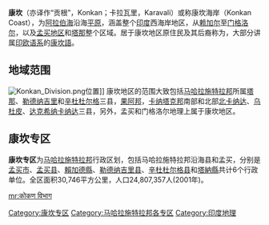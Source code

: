 {{unreferenced|time=2020-04-25T04:53:53+00:00}}
'''康坎'''（亦译作“贡根”，Konkan；卡拉瓦里，Karavali）或称康坎海岸（Konkan Coast），为[[阿拉伯海|阿拉伯海]]沿海[[平原|平原]]，涵盖整个[[印度|印度]]西海岸地区，从[[赖加尔|赖加尔]]至[[门格洛尔|门格洛尔]]，以及[[孟买|孟买地区]]和[[塔那|塔那]]整个区域。居于康坎地区原住民及其后裔称为{{le|康坎人|Konkani people}}，大部分讲属[[印欧语系|印欧语系]]的[[康坎語|康坎語]]。

== 地域范围 ==
[[File:Konkan_Division.png|right]]位置]]
康坎地区的范围大致包括[[马哈拉施特拉邦|马哈拉施特拉邦]]所属[[塔那县|塔那]]、[[勒德纳吉里县|勒德纳吉里]]和[[辛杜杜尔格县|辛杜杜尔格]]三县，[[果阿邦|果阿邦]]，[[卡纳塔克邦|卡纳塔克邦]]南部和北部[[北卡纳达县|北卡纳达]]、[[乌杜皮北卡纳达|乌杜皮]]、[[达克希纳卡纳达北卡纳达|达克希纳卡纳达]]三县，另外，孟买和门格洛尔地理上属于康坎地区。

== 康坎专区 ==
'''康坎专区'''为[[马哈拉施特拉邦|马哈拉施特拉邦]]行政区划，包括马哈拉施特拉邦沿海县和孟买，分别是[[孟買市區縣|孟买市]]、[[孟買郊區縣|孟买县]]、[[賴加德縣|賴加德縣]]、[[勒德纳吉里县|勒德纳吉里县]]、[[辛杜杜尔格县|辛杜杜尔格县]]和[[塔納縣|塔納縣]]共计6个行政单位。全区面积30,746平方公里，人口24,807,357人(2001年)。

[[Category:康坎专区|Category:康坎专区]]
[[Category:马哈拉施特拉邦各专区|Category:马哈拉施特拉邦各专区]]
[[Category:印度地理|Category:印度地理]]
{{GeoSouthAsia}}

[[mr:कोकण_विभाग|mr:कोकण विभाग]]